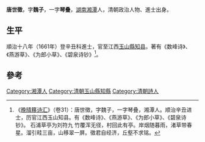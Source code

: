 '''唐世徵'''，字'''魏子'''，一字'''琴叠'''，[[湖南|湖南]][[湘潭|湘潭]]人，清朝政治人物、進士出身。

== 生平 ==
順治十八年（1661年）登辛丑科進士，官至江西[[玉山縣|玉山縣]][[知县|知县]]。著有《数峰诗》、《燕游草》、《为郎小草》、《碧泉诗钞》<ref>《[[晚晴簃诗汇|晚晴簃诗汇]]》（卷31）：唐世徵，字魏子，一字琴叠，湘潭人。顺治辛丑进士，历官江西玉山知县。有《数峰诗》、《燕游草》、《为郎小草》、《碧泉诗钞》。 石浦草亭为刘符九 竹覆浑无径，村回此有亭。岸烟随暮雨，渚草带春星。溜引畦三亩，山移翠一屏。徵君自经济，丘壑不求铭。</ref>。

==參考==
{{reflist}}

{{順治十八年辛丑科殿試金榜}}

{{Authority control}}

{{DEFAULTSORT:Tang唐}}
[[Category:湘潭人|Category:湘潭人]]
[[Category:清朝玉山縣知縣|Category:清朝玉山縣知縣]]
[[Category:清朝詩人|Category:清朝詩人]]


{{清朝人物小作品}}